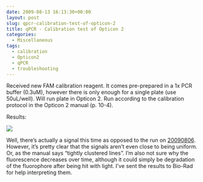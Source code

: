 ```yaml
---
date: 2009-08-13 16:13:30+00:00
layout: post
slug: qpcr-calibration-test-of-opticon-2
title: qPCR - Calibration test of Opticon 2
categories:
  - Miscellaneous
tags:
  - calibration
  - Opticon2
  - qPCR
  - troubleshooting
---
```


Received new FAM calibration reagent. It comes pre-prepared in a 1x PCR buffer (0.3uM), however there is only enough for a single plate (use 50uL/well). Will run plate in Opticon 2. Run according to the calibration protocol in the Opticon 2 manual (p. 10-4).

Results:

![](https://eagle.fish.washington.edu/Arabidopsis/20090813%20Calibration%20Test.jpg)

Well, there's actually a signal this time as opposed to the run on [20090806](/Sam%27s+Working+Notebook+Jun-Aug+2009#sjw20090806). However, it's pretty clear that the signals aren't even close to being uniform. Or, as the manual says "tightly clustered lines". I'm also not sure why the fluorescence decreases over time, although it could simply be degradation of the fluorophore after being hit with light. I've sent the results to Bio-Rad for help interpreting them.

